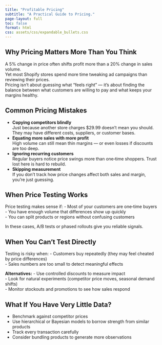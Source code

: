 ```yaml
---
title: "Profitable Pricing"
subtitle: "A Practical Guide to Pricing."
page-layout: full
toc: false
format: html
css: assets/css/expandable_bullets.css
---
```

  
::: {.callout collapse="true"}
## Why Pricing Matters More Than You Think
A 5% change in price often shifts profit more than a 20% change in sales volume.  
Yet most Shopify stores spend more time tweaking ad campaigns than reviewing their prices.  
Pricing isn’t about guessing what “feels right” — it’s about finding the balance between what customers are willing to pay and what keeps your margins healthy.
:::
  
::: {.callout collapse="true"}
## Common Pricing Mistakes
- **Copying competitors blindly**  
  Just because another store charges $29.99 doesn’t mean you should. They may have different costs, suppliers, or customer bases.  
- **Equating more sales with more profit**  
  High volume can still mean thin margins — or even losses if discounts are too deep.  
- **Ignoring recurring customers**  
  Regular buyers notice price swings more than one‑time shoppers. Trust lost here is hard to rebuild.  
- **Skipping measurement**  
  If you don’t track how price changes affect both sales and margin, you’re just guessing.
:::
  
::: {.callout collapse="true"}
## When Price Testing Works
Price testing makes sense if:
  - Most of your customers are one‑time buyers  
  - You have enough volume that differences show up quickly  
  - You can split products or regions without confusing customers  

In these cases, A/B tests or phased rollouts give you reliable signals.
:::
  
::: {.callout collapse="true"}
## When You Can’t Test Directly
Testing is risky when:
  - Customers buy repeatedly (they may feel cheated by price differences)  
  - Sales numbers are too small to detect meaningful effects  

**Alternatives:**
  - Use controlled discounts to measure impact  
  - Look for natural experiments (competitor price moves, seasonal demand shifts)  
  - Monitor stockouts and promotions to see how sales respond  
:::
  
::: {.callout collapse="true"}
## What If You Have Very Little Data?
- Benchmark against competitor prices  
- Use hierarchical or Bayesian models to borrow strength from similar products  
- Track every transaction carefully  
- Consider bundling products to generate more observations  
:::
